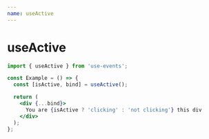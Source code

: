 ```yaml
---
name: useActive
---
```



# useActive

```js
import { useActive } from 'use-events';
```

```jsx
const Example = () => {
  const [isActive, bind] = useActive();

  return (
    <div {...bind}>
      You are {isActive ? 'clicking' : 'not clicking'} this div
    </div>
  );
};
```

<UseActiveExample />
